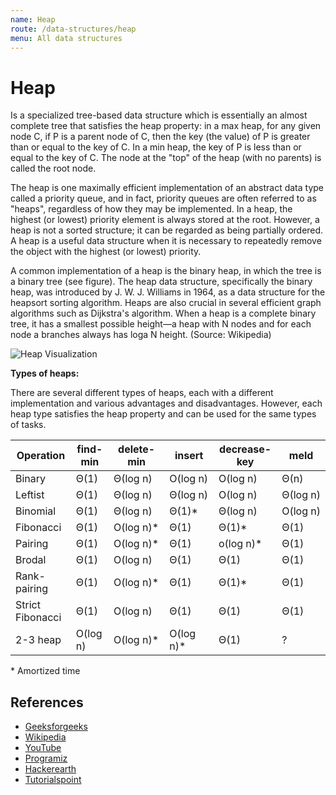 ```yaml
---
name: Heap
route: /data-structures/heap
menu: All data structures
---
```


# Heap

Is a specialized tree-based data structure which is essentially an almost
complete tree that satisfies the heap property: in a max heap, for any given
node C, if P is a parent node of C, then the key (the value) of P is greater
than or equal to the key of C. In a min heap, the key of P is less than or equal
to the key of C. The node at the "top" of the heap (with no parents) is called
the root node.

The heap is one maximally efficient implementation of an abstract data type
called a priority queue, and in fact, priority queues are often referred to as
"heaps", regardless of how they may be implemented. In a heap, the highest (or
lowest) priority element is always stored at the root. However, a heap is not a
sorted structure; it can be regarded as being partially ordered. A heap is a
useful data structure when it is necessary to repeatedly remove the object with
the highest (or lowest) priority.

A common implementation of a heap is the binary heap, in which the tree is a
binary tree (see figure). The heap data structure, specifically the binary heap,
was introduced by J. W. J. Williams in 1964, as a data structure for the
heapsort sorting algorithm. Heaps are also crucial in several efficient graph
algorithms such as Dijkstra's algorithm. When a heap is a complete binary tree,
it has a smallest possible height—a heap with N nodes and for each node a
branches always has loga N height. (Source: Wikipedia)

![Heap Visualization](https://www.geeksforgeeks.org/wp-content/uploads/MinHeapAndMaxHeap.png)

**Types of heaps:**

There are several different types of heaps, each with a different implementation
and various advantages and disadvantages. However, each heap type satisfies the
heap property and can be used for the same types of tasks.

| Operation        | find-min | delete-min | insert     | decrease-key | meld     |
| ---------------- | -------- | ---------- | ---------- | ------------ | -------- |
| Binary           | Θ(1)     | Θ(log n)   | O(log n)   | O(log n)     | Θ(n)     |
| Leftist          | Θ(1)     | Θ(log n)   | Θ(log n)   | O(log n)     | Θ(log n) |
| Binomial         | Θ(1)     | Θ(log n)   | Θ(1)\*     | Θ(log n)     | O(log n) |
| Fibonacci        | Θ(1)     | O(log n)\* | Θ(1)       | Θ(1)\*       | Θ(1)     |
| Pairing          | Θ(1)     | O(log n)\* | Θ(1)       | o(log n)\*   | Θ(1)     |
| Brodal           | Θ(1)     | O(log n)   | Θ(1)       | Θ(1)         | Θ(1)     |
| Rank-pairing     | Θ(1)     | O(log n)\* | Θ(1)       | Θ(1)\*       | Θ(1)     |
| Strict Fibonacci | Θ(1)     | O(log n)   | Θ(1)       | Θ(1)         | Θ(1)     |
| 2-3 heap         | O(log n) | O(log n)\* | O(log n)\* | Θ(1)         | ?        |

\* Amortized time

## References

- [Geeksforgeeks](https://www.geeksforgeeks.org/heap-data-structure/)
- [Wikipedia](<https://en.wikipedia.org/wiki/Heap_(data_structure)>)
- [YouTube](https://www.youtube.com/watch?v=t0Cq6tVNRBA)
- [Programiz](https://www.programiz.com/dsa/heap-data-structure)
- [Hackerearth](https://www.hackerearth.com/practice/data-structures/trees/heapspriority-queues/tutorial/)
- [Tutorialspoint](https://www.tutorialspoint.com/data_structures_algorithms/heap_data_structure.htm)
